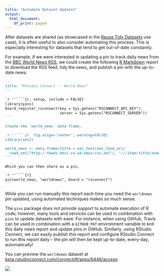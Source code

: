 ```yaml
---
title: "Automate Dataset Updates"
output:
  html_document:
    df_print: paged
---
```


After datasets are shared (as showcased in the [Reuse Tidy Datasets](reuse-tidy-datasets.htm) use case), it is often useful to also consider automating this process. This is especially interesting for datasets that tend to get out-of-date constantly.

For example, if we were interested in updating a pin to track daily news from the [BBC World News RSS](http://feeds.bbci.co.uk/news/world/rss.xml), we could create the following [R Markdown](https://rmarkdown.rstudio.com/) report to download the RSS feed, tidy the news, and publish a pin with the up-to-date news:

````markdown
---
title: "RStudio Connect -- World News"
---

`r ''````{r, setup, include = FALSE}
library(pins)
board_register_rsconnect(key = Sys.getenv("RSCONNECT_API_KEY"),
                         server = Sys.getenv("RSCONNECT_SERVER"))
```

Create the `world_news` data frame,

`r ''````{r  fig.align='center', warning=FALSE}
library(xml2)

world_news <- data.frame(title = xml_text(xml_find_all(
  read_xml("http://feeds.bbci.co.uk/news/rss.xml"), "///item/title/node()")))
```

Which you can then share as a pin,

`r ''````{r}
pin(world_news, "worldnews", board = "rsconnect")
```
````

While you can run manually this report each time you need the `worldnews` pin updated, using automated techniques makes so much sense.

The `pins` package does not provide support to automate execution of R code; however, many tools and services can be used in combination with `pins` to update datasets with ease. For instance, when using GitHub, Travis can be used in combination with a `GITHUB_PAT` environment variable to knit this daily news report and update pins in GitHub. Similarly, using RStudio Connect, we can easily publish this report and configure RStudio Connect to run this report daily -- the pin will then be kept up-to-date, every-day, automatically!

You can preview the `worldnews` dataset at [beta.rstudioconnect.com/connect/#/apps/6446/access](https://beta.rstudioconnect.com/connect/#/apps/7532/access):

[![](images/schedule-updates-rsconnect.png)](https://beta.rstudioconnect.com/connect/#/apps/7532/access)
